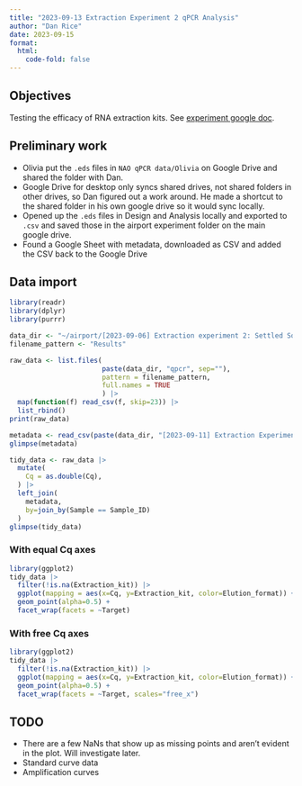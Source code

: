 ```yaml
---
title: "2023-09-13 Extraction Experiment 2 qPCR Analysis"
author: "Dan Rice"
date: 2023-09-15
format:
  html:
    code-fold: false
---
```

## Objectives

Testing the efficacy of RNA extraction kits.
See [experiment google doc](https://docs.google.com/document/d/1Po6eE3LHc9svHC4yfnDak-B-sKa7o1Pc1noFMoSbFSE/edit?usp=sharing).

## Preliminary work

- Olivia put the `.eds` files in `NAO qPCR data/Olivia` on Google Drive and shared the folder with Dan.
- Google Drive for desktop only syncs shared drives, not shared folders in other drives, so Dan figured out a work around. He made a shortcut to the shared folder in his own google drive so it would sync locally.
- Opened up the `.eds` files in Design and Analysis locally and exported to `.csv` and saved those in the airport experiment folder on the main google drive.
- Found a Google Sheet with metadata, downloaded as CSV and added the CSV back to the Google Drive

## Data import

```r
library(readr)
library(dplyr)
library(purrr)

data_dir <- "~/airport/[2023-09-06] Extraction experiment 2: Settled Solids/"
filename_pattern <- "Results"
```

```r
raw_data <- list.files(
                       paste(data_dir, "qpcr", sep=""),
                       pattern = filename_pattern,
                       full.names = TRUE
                       ) |>
  map(function(f) read_csv(f, skip=23)) |>
  list_rbind()
print(raw_data)
```

```r
metadata <- read_csv(paste(data_dir, "[2023-09-11] Extraction Experiment 2 templates and results - sampleMetadata.csv", sep=""))
glimpse(metadata)
```

```r
tidy_data <- raw_data |>
  mutate(
    Cq = as.double(Cq),
  ) |>
  left_join(
    metadata,
    by=join_by(Sample == Sample_ID)
  )
glimpse(tidy_data)
```

### With equal Cq axes

```r
library(ggplot2)
tidy_data |>
  filter(!is.na(Extraction_kit)) |>
  ggplot(mapping = aes(x=Cq, y=Extraction_kit, color=Elution_format)) +
  geom_point(alpha=0.5) +
  facet_wrap(facets = ~Target)
```

### With free Cq axes

```r
library(ggplot2)
tidy_data |>
  filter(!is.na(Extraction_kit)) |>
  ggplot(mapping = aes(x=Cq, y=Extraction_kit, color=Elution_format)) +
  geom_point(alpha=0.5) +
  facet_wrap(facets = ~Target, scales="free_x")
```

## TODO

- There are a few NaNs that show up as missing points and aren't evident in the plot. Will investigate later.
- Standard curve data
- Amplification curves
